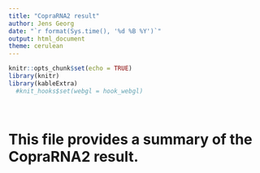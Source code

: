 ---
title: "CopraRNA2 result"
author: Jens Georg
date: "`r format(Sys.time(), '%d %B %Y')`"
output: html_document
theme: cerulean
---

```{r setup, include=FALSE}
knitr::opts_chunk$set(echo = TRUE)
library(knitr)
library(kableExtra)
  #knit_hooks$set(webgl = hook_webgl)
```

&nbsp;

# This file provides a summary of the CopraRNA2 result.

# {.tabset .tabset-fade .tabset-pills}





